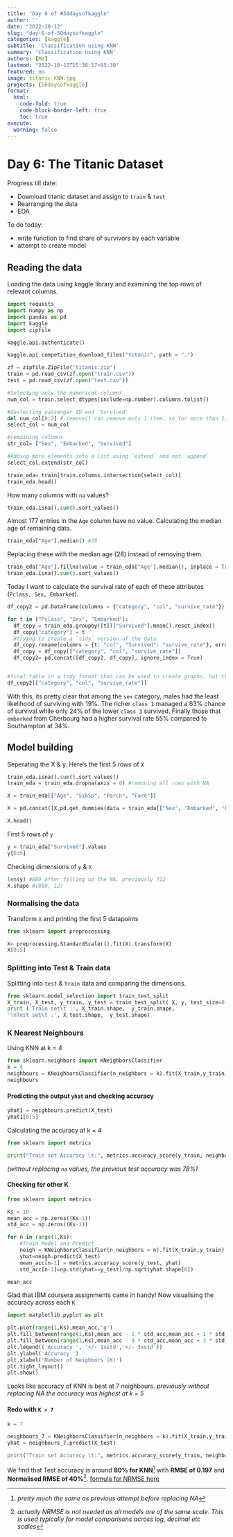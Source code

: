 ```yaml
---
title: "Day 6 of #50daysofkaggle"
author: ''
date: "2022-10-12"
slug: "day-6-of-50daysofkaggle"
categories: [kaggle]
subtitle: 'Classification using KNN'
summary: 'Classification using KNN'
authors: [Me]
lastmod: "2022-10-12T15:38:17+05:30"
featured: no
image: titanic_KNN.jpg
projects: [50daysofkaggle]
format:
  html:
    code-fold: true
    code-block-border-left: true
    toc: true
execute: 
  warning: false
---
```


# Day 6: The Titanic Dataset

Progress till date:

-   Download titanic dataset and assign to `train` & `test`
-   Rearranging the data
-   EDA

To do today:

-   write function to find share of survivors by each variable
-   attempt to create model

## Reading the data

Loading the data using kaggle library and examining the top rows of relevant columns.

```python
import requests
import numpy as np
import pandas as pd
import kaggle 
import zipfile 

kaggle.api.authenticate()

kaggle.api.competition_download_files("titanic", path = ".")

zf = zipfile.ZipFile("titanic.zip")
train = pd.read_csv(zf.open("train.csv"))
test = pd.read_csv(zf.open("test.csv"))

#Selecting only the numerical columns
num_col = train.select_dtypes(include=np.number).columns.tolist()

#deslecting passenger ID and 'Survived' 
del num_col[0:2] #.remove() can remove only 1 item. so for more than 1, use for loop 
select_col = num_col

#remaining columns
str_col= ["Sex", "Embarked", "Survived"]

#Adding more elements into a list using `extend` and not `append`
select_col.extend(str_col)

train_eda= train[train.columns.intersection(select_col)]
train_eda.head()
```

How many columns with `na` values?

```python
train_eda.isna().sum().sort_values()
```

Almost 177 entries in the `Age` column have no value. Calculating the median age of remaining data.

```python
train_eda["Age"].median() #28
```

Replacing these with the median age (28) instead of removing them.

```python
train_eda["Age"].fillna(value = train_eda["Age"].median(), inplace = True)
train_eda.isna().sum().sort_values()
```

Today I want to calculate the survival rate of each of these attributes (`Pclass, Sex, Embarked`).

```python

df_copy2 = pd.DataFrame(columns = {"category", "col", "survive_rate"})

for t in ["Pclass", "Sex", "Embarked"]:
  df_copy = train_eda.groupby([t])["Survived"].mean().reset_index()
  df_copy["category"] = t
  #trying to create a `tidy` version of the data 
  df_copy.rename(columns = {t: "col", "Survived": "survive_rate"}, errors = "raise", inplace = True)
  df_copy = df_copy[["category", "col", "survive_rate"]]
  df_copy2= pd.concat([df_copy2, df_copy], ignore_index = True)


#final table in a tidy format that can be used to create graphs. but that i'm keeping for later
df_copy2[["category", "col", "survive_rate"]]
```

With this, its pretty clear that among the `sex` category, males had the least likelihood of surviving with 19%. The richer `class 1` managed a 63% chance of survival while only 24% of the lower `class 3` survived. Finally those that `embarked` from Cherbourg had a higher survival rate 55% compared to Southampton at 34%.

## Model building

Seperating the X & y. Here's the first 5 rows of `X`

```python

train_eda.isna().sum().sort_values()
train_eda = train_eda.dropna(axis = 0) #removing all rows with NA

X = train_eda[["Age", "SibSp", "Parch", "Fare"]]

X = pd.concat([X,pd.get_dummies(data = train_eda[["Sex", "Embarked", "Pclass"]], columns = ["Sex", "Embarked", "Pclass"])], axis = 1)

X.head()
```

First 5 rows of `y`

```python

y = train_eda["Survived"].values
y[0:5]
```

Checking dimensions of `y` & `X`

```python

len(y) #889 after filling up the NA. previously 712
X.shape #(889, 12)
```

### Normalising the data

Transform `X` and printing the first 5 datapoints

```python
from sklearn import preprocessing

X= preprocessing.StandardScaler().fit(X).transform(X)
X[0:5]
```

### Splitting into Test & Train data

Splitting into `test` & `train` data and comparing the dimensions.

```python

from sklearn.model_selection import train_test_split
X_train, X_test, y_train, y_test = train_test_split( X, y, test_size=0.2, random_state=4)
print ('Train set\t :', X_train.shape,  y_train.shape,
'\nTest set\t :', X_test.shape,  y_test.shape)


```

### K Nearest Neighbours

Using KNN at k = 4

```python

from sklearn.neighbors import KNeighborsClassifier
k = 4
neighbours = KNeighborsClassifier(n_neighbors = k).fit(X_train,y_train)
neighbours
```

#### Predicting the output `yhat` and checking accuracy

```python

yhat1 = neighbours.predict(X_test)
yhat1[0:5]
```

Calculating the accuracy at k = 4

```python
from sklearn import metrics

print("Train set Accuracy \t:", metrics.accuracy_score(y_train, neighbours.predict(X_train)), "\nTest set Accuracy \t:", metrics.accuracy_score(y_test, yhat1))

```

*(without replacing `na` values, the previous test accuracy was 78%)*

#### Checking for other K

```python
from sklearn import metrics

Ks = 10
mean_acc = np.zeros((Ks-1))
std_acc = np.zeros((Ks-1))

for n in range(1,Ks):
    #Train Model and Predict  
    neigh = KNeighborsClassifier(n_neighbors = n).fit(X_train,y_train)
    yhat=neigh.predict(X_test)
    mean_acc[n-1] = metrics.accuracy_score(y_test, yhat)
    std_acc[n-1]=np.std(yhat==y_test)/np.sqrt(yhat.shape[0])

mean_acc
```

Glad that IBM coursera assignments came in handy! Now visualising the accuracy across each `K`

```python
import matplotlib.pyplot as plt

plt.plot(range(1,Ks),mean_acc,'g')
plt.fill_between(range(1,Ks),mean_acc - 1 * std_acc,mean_acc + 1 * std_acc, alpha=0.10)
plt.fill_between(range(1,Ks),mean_acc - 3 * std_acc,mean_acc + 3 * std_acc, alpha=0.10,color="green")
plt.legend(('Accuracy ', '+/- 1xstd','+/- 3xstd'))
plt.ylabel('Accuracy ')
plt.xlabel('Number of Neighbors (K)')
plt.tight_layout()
plt.show()
```

Looks like accuracy of KNN is best at 7 neighbours. *previously without replacing NA the accuracy was highest at k = 5*

#### Redo with `K = 7`

```python
k = 7

neighbours_7 = KNeighborsClassifier(n_neighbors = k).fit(X_train,y_train)
yhat = neighbours_7.predict(X_test)

print("Train set Accuracy \t:", metrics.accuracy_score(y_train, neighbours_7.predict(X_train)),"\nTest set Accuracy \t:", metrics.accuracy_score(y_test, yhat),"\nRMSE \t\t\t:",metrics.mean_squared_error(y_test, yhat),"\nNormalised RMSE\t\t:",metrics.mean_squared_error(y_test, yhat)/np.std(y_test))
```

We find that Test accuracy is around **80% for KNN**[^1] with **RMSE of 0.197** and **Normalised RMSE of 40%**[^2]. [formula for NRMSE here](https://www.marinedatascience.co/blog/2019/01/07/normalizing-the-rmse/)

[^1]: *pretty much the same as previous attempt before replacing NA*

[^2]: *actually NRMSE is not needed as all models are of the same scale. This is used typically for model comparisons across log, decimal etc scales*

